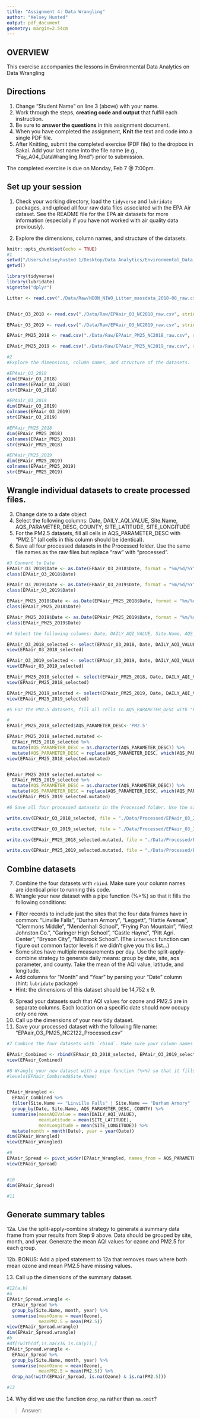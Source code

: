 ```yaml
---
title: "Assignment 4: Data Wrangling"
author: "Kelsey Husted"
output: pdf_document
geometry: margin=2.54cm
---
```


## OVERVIEW

This exercise accompanies the lessons in Environmental Data Analytics on Data Wrangling 

## Directions
1. Change "Student Name" on line 3 (above) with your name.
2. Work through the steps, **creating code and output** that fulfill each instruction.
3. Be sure to **answer the questions** in this assignment document.
4. When you have completed the assignment, **Knit** the text and code into a single PDF file.
5. After Knitting, submit the completed exercise (PDF file) to the dropbox in Sakai. Add your last name into the file name (e.g., "Fay_A04_DataWrangling.Rmd") prior to submission.

The completed exercise is due on Monday, Feb 7 @ 7:00pm.

## Set up your session 
1. Check your working directory, load the `tidyverse` and `lubridate` packages, and upload all four raw data files associated with the EPA Air dataset. See the README file for the EPA air datasets for more information (especially if you have not worked with air quality data previously). 

2. Explore the dimensions, column names, and structure of the datasets. 

```r
knitr::opts_chunk$set(echo = TRUE)
#1
setwd("/Users/kelseyhusted 1/Desktop/Data Analytics/Environmental_Data_Analytics_2022/")
getwd()

library(tidyverse)
library(lubridate)
vignette("dplyr")

Litter <- read.csv("./Data/Raw/NEON_NIWO_Litter_massdata_2018-08_raw.csv", stringsAsFactors = TRUE)


EPAair_O3_2018 <- read.csv("./Data/Raw/EPAair_O3_NC2018_raw.csv", stringsAsFactors = TRUE)

EPAair_O3_2019 <- read.csv("./Data/Raw/EPAair_O3_NC2019_raw.csv", stringsAsFactors = TRUE)

EPAair_PM25_2018 <- read.csv("./Data/Raw/EPAair_PM25_NC2018_raw.csv", stringsAsFactors = TRUE)

EPAair_PM25_2019 <- read.csv("./Data/Raw/EPAair_PM25_NC2019_raw.csv", stringsAsFactors = TRUE)

#2
#Explore the dimensions, column names, and structure of the datasets.

#EPAair_O3_2018
dim(EPAair_O3_2018)
colnames(EPAair_O3_2018)
str(EPAair_O3_2018)

#EPAair_03_2019
dim(EPAair_O3_2019)
colnames(EPAair_O3_2019)
str(EPAair_O3_2019)

#EPAair_PM25_2018
dim(EPAair_PM25_2018)
colnames(EPAair_PM25_2018)
str(EPAair_PM25_2018)

#EPAair_PM25_2019
dim(EPAair_PM25_2019)
colnames(EPAair_PM25_2019)
str(EPAair_PM25_2019)

```

## Wrangle individual datasets to create processed files.
3. Change date to a date object
4. Select the following columns: Date, DAILY_AQI_VALUE, Site.Name, AQS_PARAMETER_DESC, COUNTY, SITE_LATITUDE, SITE_LONGITUDE
5. For the PM2.5 datasets, fill all cells in AQS_PARAMETER_DESC with "PM2.5" (all cells in this column should be identical).
6. Save all four processed datasets in the Processed folder. Use the same file names as the raw files but replace "raw" with "processed".

```r
#3 Convert to Date
EPAair_O3_2018$Date <- as.Date(EPAair_O3_2018$Date, format = "%m/%d/%Y")
class(EPAair_O3_2018$Date)

EPAair_O3_2019$Date <- as.Date(EPAair_O3_2019$Date, format = "%m/%d/%Y")  
class(EPAair_O3_2019$Date)

EPAair_PM25_2018$Date <- as.Date(EPAair_PM25_2018$Date, format = "%m/%d/%Y")
class(EPAair_PM25_2018$Date)

EPAair_PM25_2019$Date <- as.Date(EPAair_PM25_2019$Date, format = "%m/%d/%Y")
class(EPAair_PM25_2019$Date)

#4 Select the following columns: Date, DAILY_AQI_VALUE, Site.Name, AQS_PARAMETER_DESC, COUNTY, SITE_LATITUDE, SITE_LONGITUDE

EPAair_O3_2018_selected <- select(EPAair_O3_2018, Date, DAILY_AQI_VALUE, Site.Name, AQS_PARAMETER_DESC, COUNTY:SITE_LONGITUDE)
view(EPAair_O3_2018_selected)

EPAair_O3_2019_selected <- select(EPAair_O3_2019, Date, DAILY_AQI_VALUE, Site.Name, AQS_PARAMETER_DESC, COUNTY:SITE_LONGITUDE)
view(EPAair_O3_2019_selected)

EPAair_PM25_2018_selected <- select(EPAair_PM25_2018, Date, DAILY_AQI_VALUE, Site.Name, AQS_PARAMETER_DESC, COUNTY:SITE_LONGITUDE)
view(EPAair_PM25_2018_selected)

EPAair_PM25_2019_selected <- select(EPAair_PM25_2019, Date, DAILY_AQI_VALUE, Site.Name, AQS_PARAMETER_DESC, COUNTY:SITE_LONGITUDE)
view(EPAair_PM25_2019_selected)

#5 For the PM2.5 datasets, fill all cells in AQS_PARAMETER_DESC with "PM2.5" (all cells in this column should be identical).

#
EPAair_PM25_2018_selected$AQS_PARAMETER_DESC<-'PM2.5'

EPAair_PM25_2018_selected.mutated <- 
  EPAair_PM25_2018_selected %>%
  mutate(AQS_PARAMETER_DESC = as.character(AQS_PARAMETER_DESC)) %>%
  mutate(AQS_PARAMETER_DESC = replace(AQS_PARAMETER_DESC, which(AQS_PARAMETER_DESC == 'PM2.5 - Local Conditions' | AQS_PARAMETER_DESC == 'Acceptable PM2.5 AQI & Speciation Mass'), 'PM2.5'))
view(EPAair_PM25_2018_selected.mutated)


EPAair_PM25_2019_selected.mutated <-
  EPAair_PM25_2019_selected %>%
  mutate(AQS_PARAMETER_DESC = as.character(AQS_PARAMETER_DESC)) %>%
  mutate(AQS_PARAMETER_DESC = replace(AQS_PARAMETER_DESC, which(AQS_PARAMETER_DESC == 'PM2.5 - Local Conditions' | AQS_PARAMETER_DESC == 'Acceptable PM2.5 AQI & Speciation Mass'), 'PM2.5'))
view(EPAair_PM25_2019_selected.mutated)

#6 Save all four processed datasets in the Processed folder. Use the same file names as the raw files but replace "raw" with "processed".

write.csv(EPAair_O3_2018_selected, file = "./Data/Processed/EPAair_O3_2018_Processed.csv", row.names=FALSE)

write.csv(EPAair_O3_2019_selected, file = "./Data/Processed/EPAair_O3_2019_Processed.csv", row.names=FALSE)

write.csv(EPAair_PM25_2018_selected.mutated, file = "./Data/Processed/EPAair_PM25_2018_Processed.csv", row.names=FALSE)

write.csv(EPAair_PM25_2019_selected.mutated, file = "./Data/Processed/EPAair_PM25_2019_Processed.csv", row.names=FALSE)

```


## Combine datasets
7. Combine the four datasets with `rbind`. Make sure your column names are identical prior to running this code. 
8. Wrangle your new dataset with a pipe function (%>%) so that it fills the following conditions: 

* Filter records to include just the sites that the four data frames have in common: "Linville Falls", "Durham Armory", "Leggett", "Hattie Avenue", "Clemmons Middle", "Mendenhall School", "Frying Pan Mountain", "West Johnston Co.", "Garinger High School", "Castle Hayne", "Pitt Agri. Center", "Bryson City", "Millbrook School". (The `intersect` function can figure out common factor levels if we didn't give you this list...)
* Some sites have multiple measurements per day. Use the split-apply-combine strategy to generate daily means: group by date, site, aqs parameter, and county. Take the mean of the AQI value, latitude, and longitude.
* Add columns for "Month" and "Year" by parsing your "Date" column (hint: `lubridate` package)
* Hint: the dimensions of this dataset should be 14,752 x 9.

9. Spread your datasets such that AQI values for ozone and PM2.5 are in separate columns. Each location on a specific date should now occupy only one row.
10. Call up the dimensions of your new tidy dataset.
11. Save your processed dataset with the following file name: "EPAair_O3_PM25_NC2122_Processed.csv"

```r
#7 Combine the four datasets with `rbind`. Make sure your column names are identical prior to running this code. 

EPAair_Combined <- rbind(EPAair_O3_2018_selected, EPAair_O3_2019_selected, EPAair_PM25_2018_selected.mutated, EPAair_PM25_2019_selected.mutated)
view(EPAair_Combined)

#8 Wrangle your new dataset with a pipe function (%>%) so that it fills the following conditions: 
#levels(EPAair_Combined$Site.Name)


EPAair_Wrangled <-
  EPAair_Combined %>%
  filter(Site.Name == "Linville Falls" | Site.Name == "Durham Armory" | Site.Name == "Leggett" | Site.Name == "Hattie Avenue" | Site.Name == "Clemmons Middle" | Site.Name == "Mendenhall School" | Site.Name == "Frying Pan Mountain" | Site.Name == "West Johnston Co." | Site.Name == "Garinger High School" | Site.Name == "Castle Hayne" | Site.Name ==  "Pitt Agri. Center" | Site.Name == "Bryson City" | Site.Name == "Millbrook School") %>%
  group_by(Date, Site.Name, AQS_PARAMETER_DESC, COUNTY) %>%
  summarise(meanAQIValue = mean(DAILY_AQI_VALUE),
            meanLatitude = mean(SITE_LATITUDE),
            meanLongitude = mean(SITE_LONGITUDE)) %>%
  mutate(month = month(Date), year = year(Date))
dim(EPAair_Wrangled)
view(EPAair_Wrangled)

#9
EPAair_Spread <- pivot_wider(EPAair_Wrangled, names_from = AQS_PARAMETER_DESC, values_from = meanAQIValue)
view(EPAair_Spread)


#10
dim(EPAair_Spread)

#11

```


## Generate summary tables
12a. Use the split-apply-combine strategy to generate a summary data frame from your results from Step 9 above. Data should be grouped by site, month, and year. Generate the mean AQI values for ozone and PM2.5 for each group. 

12b. BONUS: Add a piped statement to 12a that removes rows where both mean ozone and mean PM2.5 have missing values. 

13. Call up the dimensions of the summary dataset.


```r
#12(a,b)
#a
EPAair_Spread.wrangle <- 
  EPAair_Spread %>%
  group_by(Site.Name, month, year) %>%
  summarise(meanOzone = mean(Ozone),
            meanPM2.5 = mean(PM2.5))
view(EPAair_Spread.wrangle)
dim(EPAair_Spread.wrangle)
#b
#df[!with(df,is.na(x)& is.na(y)),]
EPAair_Spread.wrangle <- 
  EPAair_Spread %>%
  group_by(Site.Name, month, year) %>%
  summarise(meanOzone = mean(Ozone),
            meanPM2.5 = mean(PM2.5)) %>%
  drop_na(!with(EPAair_Spread, is.na(Ozone) & is.na(PM2.5)))

#13

```

14. Why did we use the function `drop_na` rather than `na.omit`?

> Answer: 
